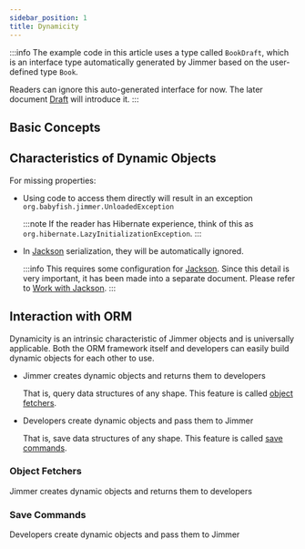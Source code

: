 ```yaml
---
sidebar_position: 1
title: Dynamicity
---
```



:::info
The example code in this article uses a type called `BookDraft`, which is an interface type automatically generated by Jimmer based on the user-defined type `Book`.

Readers can ignore this auto-generated interface for now. The later document [Draft](./draft) will introduce it.
:::

## Basic Concepts  

<DynamicShape/>

## Characteristics of Dynamic Objects

<DynamicCore/>

For missing properties:

-   Using code to access them directly will result in an exception `org.babyfish.jimmer.UnloadedException`

    :::note
    If the reader has Hibernate experience, think of this as `org.hibernate.LazyInitializationException`.
    :::

-   In [Jackson](https://github.com/FasterXML/jackson) serialization, they will be automatically ignored.

    :::info
    This requires some configuration for [Jackson](https://github.com/FasterXML/jackson). Since this detail is very important, it has been made into a separate document. Please refer to [Work with Jackson](./jackson).
    :::

## Interaction with ORM

Dynamicity is an intrinsic characteristic of Jimmer objects and is universally applicable. Both the ORM framework itself and developers can easily build dynamic objects for each other to use.

-   Jimmer creates dynamic objects and returns them to developers

    That is, query data structures of any shape. This feature is called [object fetchers](../query/object-fetcher).

-   Developers create dynamic objects and pass them to Jimmer

    That is, save data structures of any shape. This feature is called [save commands](../mutation/save-command). 

### Object Fetchers

Jimmer creates dynamic objects and returns them to developers

<ObjectFetcherPanel/>

### Save Commands

Developers create dynamic objects and pass them to Jimmer  

<SaveCommand/>
